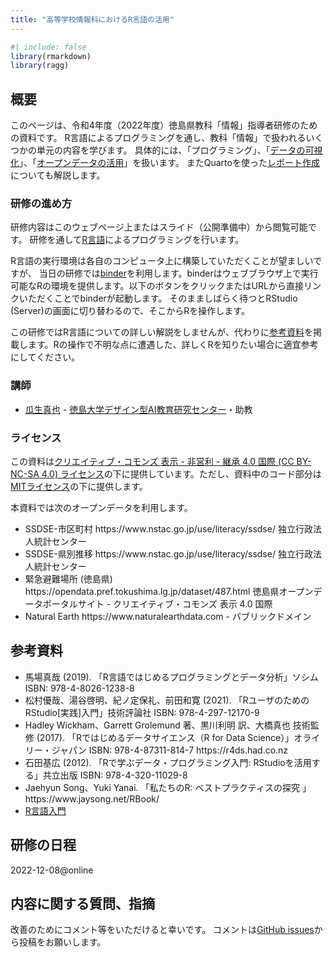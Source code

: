 ```yaml
---
title: "高等学校情報科におけるR言語の活用"
---
```


```r
#| include: false
library(rmarkdown)
library(ragg)
```

## 概要

このページは、令和4年度（2022年度）徳島県教科「情報」指導者研修のための資料です。
R言語によるプログラミングを通し、教科「情報」で扱われるいくつかの単元の内容を学びます。
具体的には、「プログラミング」、「[データの可視化](plot.html)」、「[オープンデータの活用](shelter.html)」を扱います。
またQuartoを使った[レポート作成](report.html)についても解説します。

### 研修の進め方

研修内容はこのウェブページ上またはスライド（公開準備中）から閲覧可能です。
研修を通して[R言語](https://cran.r-project.org)によるプログラミングを行います。

R言語の実行環境は各自のコンピュータ上に構築していただくことが望ましいですが、
当日の研修では[binder](https://mybinder.org)を利用します。binderはウェブブラウザ上で実行可能なRの環境を提供します。以下のボタンをクリックまたはURLから直接リンクいただくことでbinderが起動します。
そのまましばらく待つとRStudio (Server)の画面に切り替わるので、そこからRを操作します。

この研修ではR言語についての詳しい解説をしませんが、代わりに[参考資料](#参考資料)を掲載します。Rの操作で不明な点に遭遇した、詳しくRを知りたい場合に適宜参考にしてください。

### 講師

- [瓜生真也](http://github.com/uribo) - [徳島大学デザイン型AI教育研究センター](https://www.tokushima-u.ac.jp/ai/)・助教

### ライセンス

この資料は[クリエイティブ・コモンズ 表示 - 非営利 - 継承 4.0 国際 (CC BY-NC-SA 4.0) ライセンス](https://creativecommons.org/licenses/by-nc-sa/4.0/deed.ja)の下に提供しています。ただし、資料中のコード部分は[MITライセンス](https://opensource.org/licenses/MIT)の下に提供します。

本資料では次のオープンデータを利用します。

- SSDSE-市区町村 https://www.nstac.go.jp/use/literacy/ssdse/ 独立行政法人統計センター
- SSDSE-県別推移 https://www.nstac.go.jp/use/literacy/ssdse/ 独立行政法人統計センター
- 緊急避難場所 (徳島県) https://opendata.pref.tokushima.lg.jp/dataset/487.html 徳島県オープンデータポータルサイト - クリエイティブ・コモンズ 表示 4.0 国際
- Natural Earth https://www.naturalearthdata.com - パブリックドメイン


## 参考資料

- 馬場真哉 (2019). 「R言語ではじめるプログラミングとデータ分析」ソシム
ISBN: 978-4-8026-1238-8
- 松村優哉、湯谷啓明、紀ノ定保礼、前田和寛 (2021). 「RユーザのためのRStudio[実践]入門」技術評論社
ISBN: 978-4-297-12170-9
- Hadley Wickham、Garrett Grolemund 著、黒川利明 訳、大橋真也 技術監修 (2017). 
「Rではじめるデータサイエンス（R for Data Science）」オライリー・ジャパン
ISBN: 978-4-87311-814-7 https://r4ds.had.co.nz
- 石田基広 (2012). 「Rで学ぶデータ・プログラミング入門: RStudioを活用する」共立出版
ISBN: 978-4-320-11029-8
- Jaehyun Song、Yuki Yanai. 「私たちのR: ベストプラクティスの探究 」 https://www.jaysong.net/RBook/
- [R言語入門](https://speakerdeck.com/s_uryu/introduction-to-r)


## 研修の日程

2022-12-08\@online

## 内容に関する質問、指摘

改善のためにコメント等をいただけると幸いです。
コメントは[GitHub issues](https://github.com/uribo/221208tskm_ed_training/issues/new)から投稿をお願いします。

